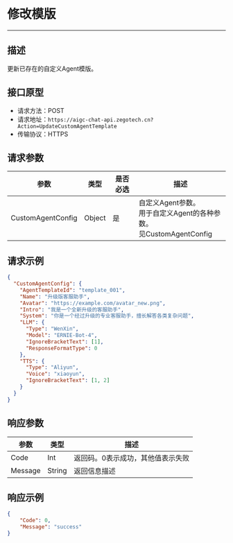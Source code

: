 # 修改模版
---

##  描述
更新已存在的自定义Agent模版。

## 接口原型

- 请求方法：POST
- 请求地址：`https://aigc-chat-api.zegotech.cn?Action=UpdateCustomAgentTemplate`
- 传输协议：HTTPS

## 请求参数

| 参数 | 类型 | 是否必选 | 描述 |
|------|------|---------|------|
| CustomAgentConfig | Object | 是 | 自定义Agent参数。<br />用于自定义Agent的各种参数。<br />见CustomAgentConfig |

## 请求示例

```json
{
  "CustomAgentConfig": {
    "AgentTemplateId": "template_001",
    "Name": "升级版客服助手",
    "Avatar": "https://example.com/avatar_new.png",
    "Intro": "我是一个全新升级的客服助手",
    "System": "你是一个经过升级的专业客服助手，擅长解答各类复杂问题",
    "LLM": {
      "Type": "WenXin",
      "Model": "ERNIE-Bot-4",
      "IgnoreBracketText": [1],
      "ResponseFormatType": 0
    },
    "TTS": {
      "Type": "Aliyun",
      "Voice": "xiaoyun",
      "IgnoreBracketText": [1, 2]
    }
  }
}
```

## 响应参数

| 参数 | 类型 | 描述 |
|------|------|------|
| Code | Int | 返回码。0表示成功，其他值表示失败 |
| Message | String | 返回信息描述 |

## 响应示例

```json
{
    "Code": 0,
    "Message": "success"
}
```

